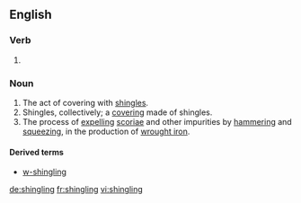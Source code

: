 ==English==

===Verb===
{{head|en|present participle}}

# {{present participle of|shingle|lang=en}}

===Noun===
{{en-noun}}

# The act of covering with [[shingle]]s.
# Shingles, collectively; a [[covering]] made of shingles.
# The process of [[expel]]ling [[scoria]]e and other impurities by [[hammer]]ing and [[squeeze|squeezing]], in the production of [[wrought iron]].

====Derived terms====
* [[w-shingling]]

[[de:shingling]]
[[fr:shingling]]
[[vi:shingling]]